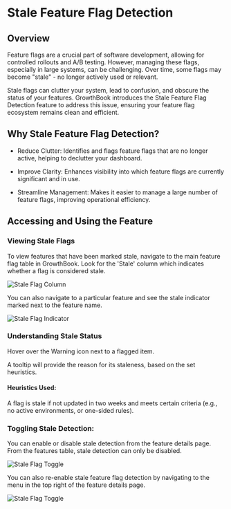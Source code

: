 # Stale Feature Flag Detection

## Overview

Feature flags are a crucial part of software development, allowing for controlled rollouts and A/B testing. However, managing these flags, especially in large systems, can be challenging. Over time, some flags may become "stale" - no longer actively used or relevant.

Stale flags can clutter your system, lead to confusion, and obscure the status of your features. GrowthBook introduces the Stale Feature Flag Detection feature to address this issue, ensuring your feature flag ecosystem remains clean and efficient.

## Why Stale Feature Flag Detection?

- Reduce Clutter: Identifies and flags feature flags that are no longer active, helping to declutter your dashboard.

- Improve Clarity: Enhances visibility into which feature flags are currently significant and in use.

- Streamline Management: Makes it easier to manage a large number of feature flags, improving operational efficiency.

## Accessing and Using the Feature

### Viewing Stale Flags

To view features that have been marked stale, navigate to the main feature flag table in GrowthBook.
Look for the 'Stale' column which indicates whether a flag is considered stale.

![Stale Flag Column](/images/stale-ff-01.png)

You can also navigate to a particular feature and see the stale indicator marked next to the feature name.

![Stale Flag Indicator](/images/stale-ff-02.png)

### Understanding Stale Status

Hover over the Warning icon next to a flagged item.

A tooltip will provide the reason for its staleness, based on the set heuristics.

#### Heuristics Used:

A flag is stale if not updated in two weeks and meets certain criteria (e.g., no active environments, or one-sided rules).

### Toggling Stale Detection:

You can enable or disable stale detection from the feature details page.
From the features table, stale detection can only be disabled.

![Stale Flag Toggle](/images/stale-ff-03.gif)

You can also re-enable stale feature flag detection by navigating to the menu in the top right of the feature details page.

![Stale Flag Toggle](/images/stale-ff-04.gif)
